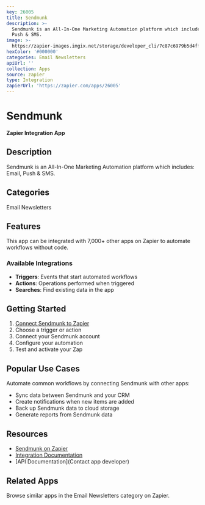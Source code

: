 ```yaml
---
key: 26005
title: Sendmunk
description: >-
  Sendmunk is an All-In-One Marketing Automation platform which includes: Email,
  Push & SMS.
image: >-
  https://zapier-images.imgix.net/storage/developer_cli/7c87c6979b5d4ff0703ed93b77840d4c.png?auto=format%2Ccompress&ixlib=python-3.0.0&q=50
hexColor: '#000000'
categories: Email Newsletters
apiUrl: ''
collection: Apps
source: zapier
type: Integration
zapierUrl: 'https://zapier.com/apps/26005'
---
```

# Sendmunk

**Zapier Integration App**

## Description

Sendmunk is an All-In-One Marketing Automation platform which includes: Email, Push & SMS.

## Categories

Email Newsletters

## Features

This app can be integrated with 7,000+ other apps on Zapier to automate workflows without code.

### Available Integrations

- **Triggers**: Events that start automated workflows
- **Actions**: Operations performed when triggered
- **Searches**: Find existing data in the app

## Getting Started

1. [Connect Sendmunk to Zapier](https://zapier.com/apps/26005)
2. Choose a trigger or action
3. Connect your Sendmunk account
4. Configure your automation
5. Test and activate your Zap

## Popular Use Cases

Automate common workflows by connecting Sendmunk with other apps:

- Sync data between Sendmunk and your CRM
- Create notifications when new items are added
- Back up Sendmunk data to cloud storage
- Generate reports from Sendmunk data

## Resources

- [Sendmunk on Zapier](https://zapier.com/apps/26005)
- [Integration Documentation](https://zapier.com/apps/26005/integrations)
- [API Documentation](Contact app developer)

## Related Apps

Browse similar apps in the Email Newsletters category on Zapier.
